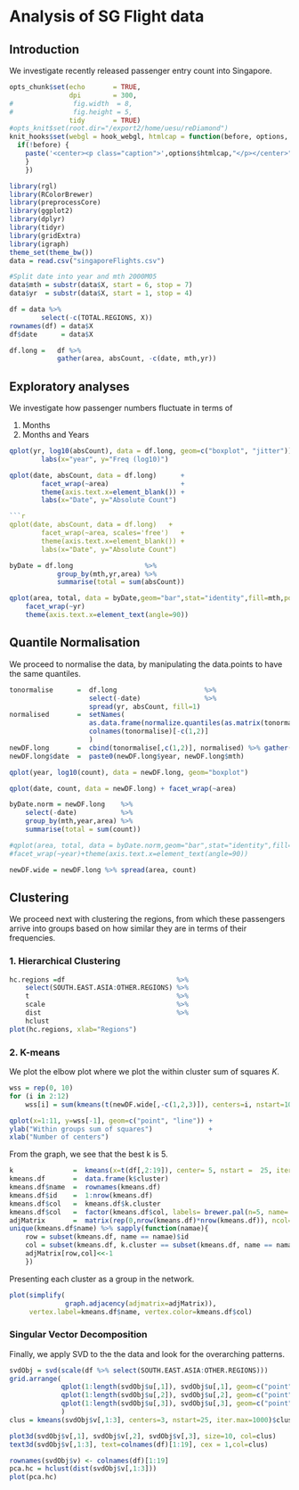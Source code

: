 Analysis of SG Flight data
====

## Introduction
We investigate recently released passenger entry count into Singapore.

```r
opts_chunk$set(echo       = TRUE,
               dpi        = 300,
#               fig.width  = 8,
#               fig.height = 5,
               tidy       = TRUE)
#opts_knit$set(root.dir="/export2/home/uesu/reDiamond")
knit_hooks$set(webgl = hook_webgl, htmlcap = function(before, options, envir){
  if(!before) {
    paste('<center><p class="caption">',options$htmlcap,"</p></center>",sep="")
    }
    })
```

```r
library(rgl)
library(RColorBrewer)
library(preprocessCore)
library(ggplot2)
library(dplyr)
library(tidyr)
library(gridExtra)
library(igraph)
theme_set(theme_bw())
data = read.csv("singaporeFlights.csv")
```

```r
#Split date into year and mth 2000M05
data$mth = substr(data$X, start = 6, stop = 7)
data$yr  = substr(data$X, start = 1, stop = 4)

df = data %>%
        select(-c(TOTAL.REGIONS, X))
rownames(df) = data$X
df$date      = data$X

df.long =   df %>%
            gather(area, absCount, -c(date, mth,yr))
```

## Exploratory analyses
We investigate how passenger numbers fluctuate in terms of 

1. Months
2. Months and Years

```r
qplot(yr, log10(absCount), data = df.long, geom=c("boxplot", "jitter")) +
        labs(x="year", y="Freq (log10)")
```

```r
qplot(date, absCount, data = df.long)      +
        facet_wrap(~area)                  +
        theme(axis.text.x=element_blank()) +
        labs(x="Date", y="Absolute Count")

```r
qplot(date, absCount, data = df.long)   +
        facet_wrap(~area, scales='free')   +
        theme(axis.text.x=element_blank()) +
        labs(x="Date", y="Absolute Count")
```

```r
byDate = df.long                  %>%
            group_by(mth,yr,area) %>%
            summarise(total = sum(absCount))

qplot(area, total, data = byDate,geom="bar",stat="identity",fill=mth,position="dodge") +
    facet_wrap(~yr)                                                                    +
    theme(axis.text.x=element_text(angle=90))
```

## Quantile Normalisation
We proceed to normalise the data, by manipulating the data.points to have the same quantiles.

```r
tonormalise      =  df.long                      %>%
                    select(-date)                %>%
                    spread(yr, absCount, fill=1)
normalised       =  setNames(
                    as.data.frame(normalize.quantiles(as.matrix(tonormalise[,-c(1,2)]))),
                    colnames(tonormalise)[-c(1,2)]
                    )
newDF.long       =  cbind(tonormalise[,c(1,2)], normalised) %>% gather(year, count, -c(mth, area))
newDF.long$date  =  paste0(newDF.long$year, newDF.long$mth)
```

```r
qplot(year, log10(count), data = newDF.long, geom="boxplot")
```

```r
qplot(date, count, data = newDF.long) + facet_wrap(~area)
```

```r
byDate.norm = newDF.long    %>%
    select(-date)           %>%
    group_by(mth,year,area) %>%
    summarise(total = sum(count))
```

```r
#qplot(area, total, data = byDate.norm,geom="bar",stat="identity",fill=mth,position="dodge")+
#facet_wrap(~year)+theme(axis.text.x=element_text(angle=90))
```

```r
newDF.wide = newDF.long %>% spread(area, count)
```

## Clustering

We proceed next with clustering the regions,
from which these passengers arrive into groups 
based on how similar they are in terms of their frequencies.

### 1. Hierarchical Clustering

```r
hc.regions =df                            %>%
    select(SOUTH.EAST.ASIA:OTHER.REGIONS) %>%
    t                                     %>%
    scale                                 %>%
    dist                                  %>%
    hclust
plot(hc.regions, xlab="Regions")
```

### 2. K-means

We plot the elbow plot where we plot the within cluster sum of squares *K*.

```r
wss = rep(0, 10)
for (i in 2:12) 
    wss[i] = sum(kmeans(t(newDF.wide[,-c(1,2,3)]), centers=i, nstart=100, iter.max=1000)$withinss)
```

```r
qplot(x=1:11, y=wss[-1], geom=c("point", "line")) +
ylab("Within groups sum of squares")              +
xlab("Number of centers")
```

From the graph, we see that the best k is 5.

```r
k               =  kmeans(x=t(df[,2:19]), center= 5, nstart =  25, iter.max=1000)
kmeans.df       =  data.frame(k$cluster)
kmeans.df$name  =  rownames(kmeans.df)
kmeans.df$id    =  1:nrow(kmeans.df)
kmeans.df$col   =  kmeans.df$k.cluster
kmeans.df$col   =  factor(kmeans.df$col, labels= brewer.pal(n=5, name='Set3'))
adjMatrix       =  matrix(rep(0,nrow(kmeans.df)*nrow(kmeans.df)), ncol=nrow(kmeans.df),nrow=nrow(kmeans.df))
unique(kmeans.df$name) %>% sapply(function(namae){
    row = subset(kmeans.df, name == namae)$id
    col = subset(kmeans.df, k.cluster == subset(kmeans.df, name == namae)$k.cluster)$id
    adjMatrix[row,col]<<-1
    })
```

Presenting each cluster as a group in the network.

```r
plot(simplify(
              graph.adjacency(adjmatrix=adjMatrix)),
     vertex.label=kmeans.df$name, vertex.color=kmeans.df$col)
```

### Singular Vector Decomposition

Finally, we apply SVD to the the data and look for the overarching patterns.

```r
svdObj = svd(scale(df %>% select(SOUTH.EAST.ASIA:OTHER.REGIONS)))
grid.arrange(
             qplot(1:length(svdObj$u[,1]), svdObj$u[,1], geom=c("point","line"))+labs(title="PC1"),
             qplot(1:length(svdObj$u[,2]), svdObj$u[,2], geom=c("point","line"))+labs(title="PC2"),
             qplot(1:length(svdObj$u[,3]), svdObj$u[,3], geom=c("point","line"))+labs(title="PC3")
             )
clus = kmeans(svdObj$v[,1:3], centers=3, nstart=25, iter.max=1000)$cluster
```

```r
plot3d(svdObj$v[,1], svdObj$v[,2], svdObj$v[,3], size=10, col=clus)
text3d(svdObj$v[,1:3], text=colnames(df)[1:19], cex = 1,col=clus)
```

```r
rownames(svdObj$v) <- colnames(df)[1:19]
pca.hc = hclust(dist(svdObj$v[,1:3]))
plot(pca.hc)
```

